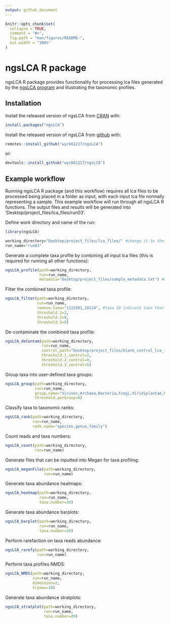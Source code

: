 ```yaml
---
output: github_document
---
```


<!-- README.md is generated from README.Rmd. Please edit that file -->

```r
knitr::opts_chunk$set(
  collapse = TRUE,
  comment = "#>",
  fig.path = "man/figures/README-",
  out.width = "100%"
)
```

# ngsLCA R package
<!-- badges: start -->
<!-- badges: end -->

ngsLCA R package provides functionality for processing lca files generated by the [ngsLCA program](https://github.com/miwipe/ngsLCA) and illustrating the taxonomic profiles.

## Installation

Install the released version of ngsLCA from [CRAN](https://CRAN.R-project.org) with:

``` r
install.packages("ngsLCA")
```

Install the released version of ngsLCA from [github](https://github.com/wyc661217/ngsLCA) with:

``` r
remotes::install_github("wyc661217/ngsLCA")
```

or:
``` r
devtools::install_github("wyc661217/ngsLCA")
```


## Example workflow

Running ngsLCA R package (and this workflow) requires all lca files to be processed being placed in a folder as input, with each input lca file normally representing a sample. This example workflow will run through all ngsLCA R functions. The output files and results will be generated into 'Desktop/project_files/lca_files/run03'.


Define work directory and name of the run:
```r
library(ngsLCA)

working_directory="Desktop/project_files/lca_files/" #change it to the path of your lca files folder.
run_name="run03"
```


Generate a complete taxa profile by combining all input lca files (this is required for running all other functions):
```r
ngsLCA_profile(path=working_directory,
               run=run_name,
               metadata="Desktop/project_files/sample_metadata.txt") #change it to the full path of your sample metadata.
```


Filter the combined taxa profile:
```r
ngsLCA_filter(path=working_directory,
              run=run_name,
              remove.taxa="1115501,10114", #taxa ID indicate taxa that will be removed from the results.
              threshold.1=2,
              threshold.2=0,
              threshold.3=5)
```


De-contaminate the combined taxa profile:
```r
ngsLCA_deContam(path=working_directory,
                run=run_name,
                control_path="Desktop/project_files/blank_control_lca_files/", #change it to the full path of your blank control lca files folder.
                threshold.1_control=2,
                threshold.2_control=0,
                threshold.3_control=5)
```


Group taxa into user-defined taxa groups:
```r        
ngsLCA_group(path=working_directory,
             run=run_name,
             group.name="Viruses,Archaea,Bacteria,Fungi,Viridiplantae,Metazoa",
             threshold.perGroup=0)
```


Classify taxa to taxonomic ranks:
```r
ngsLCA_rank(path=working_directory,
            run=run_name,
            rank.name="species,genus,family")
```


Count reads and taxa numbers:
```r
ngsLCA_count(path=working_directory,
             run=run_name)
```


Generate files that can be inputted into Megan for taxa profiling:
```r
ngsLCA_meganFile(path=working_directory,
                 run=run_name)
```


Generate taxa abundance heatmaps:
```r
ngsLCA_heatmap(path=working_directory,
               run=run_name,
               taxa.number=30)
```


Generate taxa abundance barplots:
```r
ngsLCA_barplot(path=working_directory,
               run=run_name,
               taxa.number=20)
```


Perform rarefaction on taxa reads abundance:
```r
ngsLCA_rarefy(path=working_directory,
              run=run_name)
```


Perform taxa profiles NMDS:
```r
ngsLCA_NMDS(path=working_directory,
            run=run_name,
            dimension=2,
            trymax=10)
```


Generate taxa abundance stratplots:
```r
ngsLCA_stratplot(path=working_directory,
                 run=run_name,
                 taxa.number=20)
```
